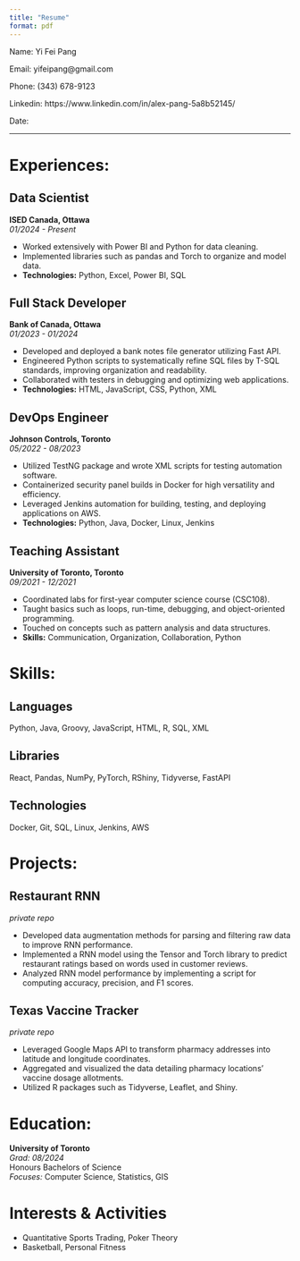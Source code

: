 ```yaml
---
title: "Resume"
format: pdf
---
```

Name: Yi Fei Pang


Email: yifeipang@gmail.com


Phone: (343) 678-9123


Linkedin: https://www.linkedin.com/in/alex-pang-5a8b52145/


Date: \today

---

# Experiences:

## Data Scientist  
**ISED Canada, Ottawa**  
*01/2024 - Present*

- Worked extensively with Power BI and Python for data cleaning.
- Implemented libraries such as pandas and Torch to organize and model data.
- **Technologies:** Python, Excel, Power BI, SQL

## Full Stack Developer  
**Bank of Canada, Ottawa**  
*01/2023 - 01/2024*

- Developed and deployed a bank notes file generator utilizing Fast API.
- Engineered Python scripts to systematically refine SQL files by T-SQL standards, improving organization and readability.
- Collaborated with testers in debugging and optimizing web applications.
- **Technologies:** HTML, JavaScript, CSS, Python, XML

## DevOps Engineer  
**Johnson Controls, Toronto**  
*05/2022 - 08/2023*

- Utilized TestNG package and wrote XML scripts for testing automation software.
- Containerized security panel builds in Docker for high versatility and efficiency.
- Leveraged Jenkins automation for building, testing, and deploying applications on AWS.
- **Technologies:** Python, Java, Docker, Linux, Jenkins

## Teaching Assistant  
**University of Toronto, Toronto**  
*09/2021 - 12/2021*

- Coordinated labs for first-year computer science course (CSC108).
- Taught basics such as loops, run-time, debugging, and object-oriented programming.
- Touched on concepts such as pattern analysis and data structures.
- **Skills:** Communication, Organization, Collaboration, Python

# Skills:

## Languages
Python, Java, Groovy, JavaScript, HTML, R, SQL, XML

## Libraries
React, Pandas, NumPy, PyTorch, RShiny, Tidyverse, FastAPI

## Technologies
Docker, Git, SQL, Linux, Jenkins, AWS

# Projects:

## Restaurant RNN
*private repo*

- Developed data augmentation methods for parsing and filtering raw data to improve RNN performance.
- Implemented a RNN model using the Tensor and Torch library to predict restaurant ratings based on words used in customer reviews.
- Analyzed RNN model performance by implementing a script for computing accuracy, precision, and F1 scores.

## Texas Vaccine Tracker
*private repo*

- Leveraged Google Maps API to transform pharmacy addresses into latitude and longitude coordinates.
- Aggregated and visualized the data detailing pharmacy locations’ vaccine dosage allotments.
- Utilized R packages such as Tidyverse, Leaflet, and Shiny.

# Education:

**University of Toronto**  
*Grad: 08/2024*  
Honours Bachelors of Science  
*Focuses:* Computer Science, Statistics, GIS

# Interests & Activities
- Quantitative Sports Trading, Poker Theory
- Basketball, Personal Fitness
